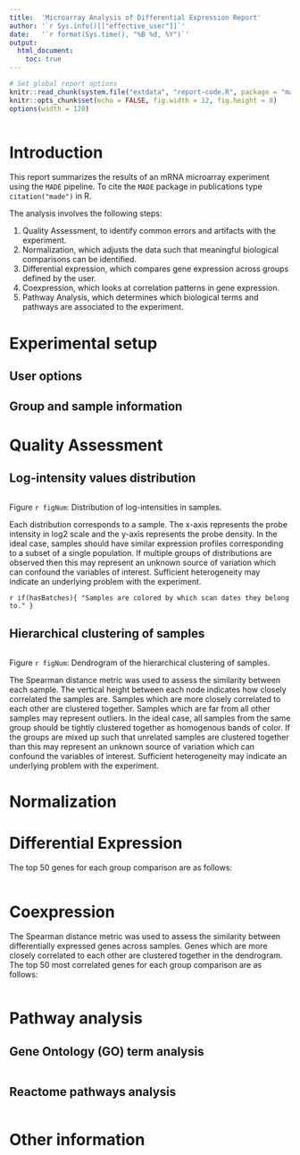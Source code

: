 ```yaml
---
title:  'Microarray Analysis of Differential Expression Report'
author: '`r Sys.info()[["effective_user"]]`'
date:   '`r format(Sys.time(), "%B %d, %Y")`'
output:
  html_document:
    toc: true
---
```


```r
# Set global report options
knitr::read_chunk(system.file("extdata", "report-code.R", package = "made"))
knitr::opts_chunk$set(echo = FALSE, fig.width = 12, fig.height = 8)
options(width = 120)
```

```r
```

# Introduction

This report summarizes the results of an mRNA microarray experiment using the
`MADE` pipeline. To cite the `MADE` package in publications type `citation("made")`
in R.

The analysis involves the following steps:

1. Quality Assessment, to identify common errors and artifacts with the
experiment.
2. Normalization, which adjusts the data such that meaningful biological
comparisons can be identified.
3. Differential expression, which compares gene expression across groups defined
by the user.
4. Coexpression, which looks at correlation patterns in gene expression.
5. Pathway Analysis, which determines which biological terms and pathways are
associated to the experiment.

# Experimental setup

## User options

## Group and sample information

# Quality Assessment

## Log-intensity values distribution

```r
```

Figure `r figNum`: Distribution of log-intensities in samples.

Each distribution corresponds to a sample. The x-axis represents the probe
intensity in log2 scale and the y-axis represents the probe density. In the
ideal case, samples should have similar expression profiles corresponding to a
subset of a single population. If multiple groups of distributions are observed
then this may represent an unknown source of variation which can confound the
variables of interest. Sufficient heterogeneity may indicate an underlying
problem with the experiment.

`r if(hasBatches){ "Samples are colored by which scan dates they belong to." }`

## Hierarchical clustering of samples

```r
```

Figure `r figNum`: Dendrogram of the hierarchical clustering of samples.

The Spearman distance metric was used to assess the similarity between each
sample. The vertical height between each node indicates how closely correlated
the samples are. Samples which are more closely correlated to each other are
clustered together. Samples which are far from all other samples may represent
outliers. In the ideal case, all samples from the same group should be tightly
clustered together as homogenous bands of color. If the groups are mixed up such
that unrelated samples are clustered together than this may represent an unknown
source of variation which can confound the variables of interest. Sufficient
heterogeneity may indicate an underlying problem with the experiment.

# Normalization

# Differential Expression

The top 50 genes for each group comparison are as follows:

```r
```

# Coexpression

The Spearman distance metric was used to assess the similarity between
differentially expressed genes across samples. Genes which are more closely
correlated to each other are clustered together in the dendrogram. The top 50
most correlated genes for each group comparison are as follows:

```r
```

# Pathway analysis

## Gene Ontology (GO) term analysis

```r
```

## Reactome pathways analysis

```r
```

# Other information

```r
```
